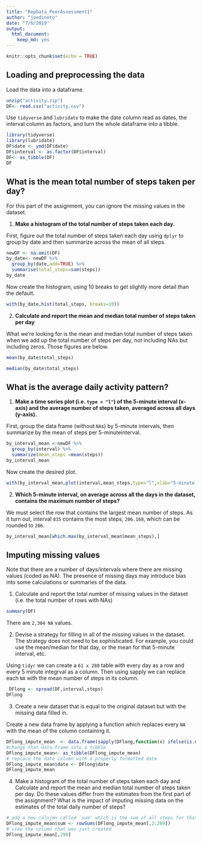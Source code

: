```yaml
---
title: "RepData_PeerAssessment1"
author: "joedinoto"
date: "7/6/2019"
output: 
  html_document: 
    keep_md: yes
---
```


```r
knitr::opts_chunk$set(echo = TRUE)
```

## Loading and preprocessing the data

Load the data into a dataframe.
```r
unzip("activity.zip")
DF<- read.csv("activity.csv")
```
Use `tidyverse` and `lubridate` to make the date column read as dates, the interval column as factors, and turn the whole dataframe into a tibble.
```r
library(tidyverse)
library(lubridate)
DF$date <- ymd(DF$date)
DF$interval <- as.factor(DF$interval)
DF<- as_tibble(DF)
DF
```


## What is the mean total number of steps taken per day?

For this part of the assignment, you can ignore the missing values in the dataset.

 1. **Make a histogram of the total number of steps taken each day.**
 
First, figure out the total number of steps taken each day using `dplyr` to group by date and then summarize across the mean of all steps. 
```r
newDF <- na.omit(DF)
by_date<- newDF %>%   
  group_by(date,add=TRUE) %>%
  summarise(total_steps=sum(steps))
by_date
```

Now create the histogram, using 10 breaks to get slightly more detail than the default.
```r
with(by_date,hist(total_steps, breaks=10))
```

 2. **Calculate and report the mean and median total number of steps taken per day**

<!-- This table, for no good reason, gives the mean of each day over every 5 minute interval. But that's not what we're looking for.  -->
<!-- ```{r} -->
<!-- by_date_mean <- newDF %>% -->
<!--   group_by(date) %>% -->
<!--   summarise(mean_steps=mean(steps)) -->
<!-- by_date_mean -->
<!-- ``` -->

What we're looking for is the mean and median total number of steps taken when we add up the total number of steps per day, not including NAs but including zeros. Those figures are below. 
```r
mean(by_date$total_steps)
```

```r
median(by_date$total_steps)
```

## What is the average daily activity pattern?

 1. **Make a time series plot (i.e. `type = "l"`) of the 5-minute interval (x-axis) and the average number of steps taken, averaged across all days (y-axis).**

First, group the data frame (without `NA`s) by 5-minute intervals, then summarize by the mean of steps per 5-minuteinterval. 
```r
by_interval_mean <-newDF %>%
  group_by(interval) %>%
  summarize(mean_steps =mean(steps))
by_interval_mean
```

Now create the desired plot.

```r
with(by_interval_mean,plot(interval,mean_steps,type="l",xlab="5-minute interval",ylab="mean number of steps"))
```

 2. **Which 5-minute interval, on average across all the days in the dataset, contains the maximum number of steps?**

We must select the row that contains the largest mean number of steps. As it turn out, interval `835` contains the most steps, `206.168`, which can be rounded to `206`. 
 
```r
by_interval_mean[which.max(by_interval_mean$mean_steps),]
```

## Imputing missing values

Note that there are a number of days/intervals where there are missing values (coded as NA). The presence of missing days may introduce bias into some calculations or summaries of the data.

1. Calculate and report the total number of missing values in the dataset (i.e. the total number of rows with NAs)

```r
summary(DF)
```

There are `2,304 NA` values. 


2. Devise a strategy for filling in all of the missing values in the dataset. The strategy does not need to be sophisticated. For example, you could use the mean/median for that day, or the mean for that 5-minute interval, etc.

Using `tidyr` we can create a `61 x 280` table with every day as a row and every 5 minute integrval as a column. Then using sapply we can replace each `NA` with the mean number of steps in its column.

```r
 DFlong <- spread(DF,interval,steps)
DFlong
```

3. Create a new dataset that is equal to the original dataset but with the missing data filled in.

Create a new data frame by applying a function which replaces every `NA` with the mean of the column containing it.

```r
DFlong_impute_mean  <- data.frame(sapply(DFlong,function(x) ifelse(is.na(x),mean(x,na.rm=TRUE),x)))
#change that data.frame into a tibble
DFlong_impute_mean<- as_tibble(DFlong_impute_mean)
# replace the date column with a properly formatted date
DFlong_impute_mean$date <- DFlong$date
DFlong_impute_mean
```

4. Make a histogram of the total number of steps taken each day and Calculate and report the mean and median total number of steps taken per day. Do these values differ from the estimates from the first part of the assignment? What is the impact of imputing missing data on the estimates of the total daily number of steps?

```r
# add a new colujmn called `sum' which is the sum of all steps for that day.
DFlong_impute_mean$sum <- rowSums(DFlong_impute_mean[,2:289])
# view the column that was just created
DFlong_impute_mean[,290]
```